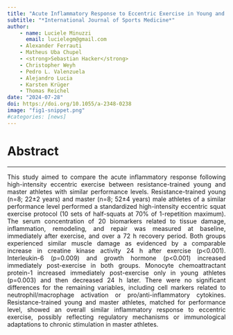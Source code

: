 ```yaml
---
title: "Acute Inflammatory Response to Eccentric Exercise in Young and Master Resistance-trained Athletes"
subtitle: "*International Journal of Sports Medicine*"
author: 
    - name: Luciele Minuzzi
      email: lucielegm@gmail.com
    - Alexander Ferrauti
    - Matheus Uba Chupel
    - <strong>Sebastian Hacker</strong>
    - Christopher Weyh
    - Pedro L. Valenzuela
    - Alejandro Lucia
    - Karsten Krüger
    - Thomas Reichel
date: "2024-07-28"
doi: https://doi.org/10.1055/a-2348-0238
image: "fig1-snippet.png"
#categories: [news]
---
```


# Abstract
<hr>
<p style="text-align: justify">
This study aimed to compare the acute inflammatory response following high-intensity eccentric exercise between resistance-trained young and master athletes with similar performance levels. Resistance-trained young (n=8; 22±2 years) and master (n=8; 52±4 years) male athletes of a similar performance level performed a standardized high-intensity eccentric squat exercise protocol (10 sets of half-squats at 70% of 1-repetition maximum). The serum concentration of 20 biomarkers related to tissue damage, inflammation, remodeling, and repair was measured at baseline, immediately after exercise, and over a 72 h recovery period. Both groups experienced similar muscle damage as evidenced by a comparable increase in creatine kinase activity 24 h after exercise (p<0.001). Interleukin-6 (p=0.009) and growth hormone (p<0.001) increased immediately post-exercise in both groups. Monocyte chemoattractant protein-1 increased immediately post-exercise only in young athletes (p=0.003) and then decreased 24 h later. There were no significant differences for the remaining variables, including cell markers related to neutrophil/macrophage activation or pro/anti-inflammatory cytokines. Resistance-trained young and master athletes, matched for performance level, showed an overall similar inflammatory response to eccentric exercise, possibly reflecting regulatory mechanisms or immunological adaptations to chronic stimulation in master athletes.
</p>